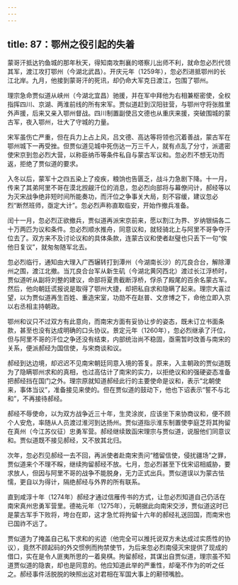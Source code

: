 ```yaml
---
---
---
```

title: 87：鄂州之役引起的失着
---



蒙哥汗抵达钓鱼城的那年秋天，得知南攻荆襄的塔察儿出师不利，就命忽必烈代领其军，渡江攻打鄂州（今湖北武昌）。开庆元年（1259年），忽必烈进抵鄂州的长江北岸。九月，他接到蒙哥汗的死讯，却仍命大军克日渡江，包围了鄂州。

理宗急命贾似道从峡州（今湖北宜昌）驰援，并在军中拜他为右相兼枢密使，全权指挥四川、京湖、两淮前线的所有宋军。贾似道赶到汉阳驻营，与鄂州守将张胜里外声援，后来又亲入鄂州督战。四川制置副使吕文德也从重庆来援，突破围城的蒙古军，夜入鄂州，壮大了守城的力量。

宋军虽伤亡严重，但在兵力上占上风，吕文德、高达等将领也沉着善战，蒙古军在鄂州城下一再受挫。但贾似道见城中死伤达一万三千人，就有点乱了分寸，派遣密使宋京到忽必烈大营，以称臣纳币等条件私自与蒙古军议和。忽必烈不想无功而返，拒绝了贾似道的要求。

入冬以后，蒙军十之四五染上了疫疾，粮饷也告匮乏，战斗力急剧下降。十一月，传来了其弟阿里不哥在漠北觊觎汗位的消息，忽必烈向部将与幕僚问计，郝经等以为灭宋战争绝非短时间所能奏功，而汗位之争事关大局，刻不容缓，建议忽必烈“断然班师，亟定大计”。忽必烈声称直取临安，开始作撤兵准备。

闰十一月，忽必烈正欲撤兵，贾似道再派宋京前来，愿以割江为界、岁纳银绢各二十万两匹为议和条件。忽必烈顺水推舟，同意议和，就轻骑北上与阿里不哥争夺汗位去了。双方来不及讨论议和的具体条款，连蒙古议和使者赵璧也只丢下一句“俟他日复议”，就匆匆随军北去。

忽必烈临行，通知由大理入广西辗转打到潭州（今湖南长沙）的兀良合台，解除潭州之围，渡江北撤。当兀良合台军从新生矶（今湖北黄冈西北）渡过长江浮桥时，贾似道听从副将刘整的建议，命部将夏贵截断浮桥，俘杀了殿尾的百余名蒙古军。然后，他向朝廷谎报说是取得了鄂州大捷，却把私自求和隐瞒了起来。理宗大喜过望，以为贾似道再生百姓、重造宋室，功勋不在赵普、文彦博之下，命他立即入京以右丞相主持朝政。

鄂州和议只不过双方有此意向，而南宋方面有妥协让步的姿态，既未订立书面条款，甚至也没有达成明确的口头协议。景定元年（1260年），忽必烈继承了汗位，但与阿里不哥的汗位之争还没有结束，内部统治尚不稳固，亟需暂时改善与南宋的关系，便派郝经为国信使，与宋商谈和议。

郝经到达边境，却迟迟不见南宋朝廷同意入境的答复。原来，入主朝政的贾似道既为了隐瞒鄂州求和的真相，也过高估计了南宋的实力，以拒绝议和的强硬姿态准备把郝经挡在国门之外。理宗原就知道郝经此行的主要使命是议和，表示“北朝使来，事体当议”，准备接见来使的。但在贾似道的鼓动下，他也下诏表示“誓不与北和”，不再接待郝经。

郝经不辱使命，以为双方战争近三十年，生灵涂炭，应该坐下来协商议和，便不顾个人安危，率随从人员渡过淮河到达扬州。贾似道指示淮东制置使李庭芝将其拘留在真州（今江苏仪征）忠勇军营。郝经继续致函宋理宗与贾似道，说服他们同意议和。贾似道既不接见郝经，又不放其北归。

次年，忽必烈见郝经一去不回，再派使者赴南宋责问“稽留信使，侵扰疆场”之罪，贾似道来个不理不睬，继续拘留郝经不放。七月，忽必烈甚至下伐宋诏相威胁，要求放人，但因与阿里不哥的战争不能脱身，无力正式出兵。贾似道误以为蒙古怯懦，更自以为得计，隔绝郝经与外界的所有联系。

直到咸淳十年（1274年）郝经才通过信雁传书的方式，让忽必烈知道自己仍活在南宋真州忠勇军营里。德祐元年（1275年），元朝据此向南宋交涉，贾似道这时已是蒙古军手下败将，垮台在即，这才急忙将拘留十六年的郝经礼送回国，而南宋也已国祚不远了。

贾似道为了掩盖自己私下求和的劣迹（他完全可以推托说双方未达成过实质性的协议），竟然不顾起码的外交惯例而拘禁使节，为后来忽必烈南侵灭宋提供了现成的借口，实在是令人匪夷所思的一着臭棋。拘留郝经，其谋出自贾似道，理宗虽不知道贾似道的隐衷，却也是同意的。他应知道此举的严重性，却毫不作为的听之任之。郝经事件活脱脱的映照出这对君相在军国大事上的颟顸嘴脸。